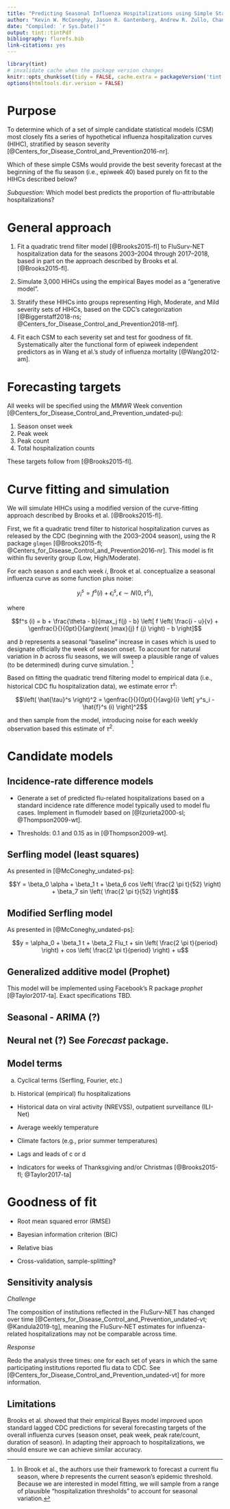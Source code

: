 ```yaml
---
title: "Predicting Seasonal Influenza Hospitalizations using Simple Statistical Models"
author: "Kevin W. McConeghy, Jason R. Gantenberg, Andrew R. Zullo, Chanelle J. Howe, ..."
date: "Compiled: `r Sys.Date()`"
output: tint::tintPdf
bibliography: flurefs.bib
link-citations: yes
---
```


```r
library(tint)
# invalidate cache when the package version changes
knitr::opts_chunk$set(tidy = FALSE, cache.extra = packageVersion('tint'))
options(htmltools.dir.version = FALSE)
```

# Purpose

To determine which of a set of simple candidate statistical models (CSM) most closely fits a series of hypothetical influenza hospitalization curves (HIHC), stratified by season severity [@Centers_for_Disease_Control_and_Prevention2016-nr].

Which of these simple CSMs would provide the best severity forecast at the beginning of the flu season (i.e., epiweek 40) based purely on fit to the HIHCs described below?
  
_Subquestion:_ Which model best predicts the proportion of flu-attributable hospitalizations?

# General approach


1. Fit a quadratic trend filter model [@Brooks2015-fl] to FluSurv-NET hospitalization data for the seasons 2003–2004 through 2017–2018, based in part on the approach described by Brooks et al. [@Brooks2015-fl].

1. Simulate 3,000 HIHCs using the empirical Bayes model as a "generative model".  

1. Stratify these HIHCs into groups representing High, Moderate, and Mild severity sets of HIHCs, based on the CDC's categorization [@Biggerstaff2018-ns; @Centers_for_Disease_Control_and_Prevention2018-mf].

1. Fit each CSM to each severity set and test for goodness of fit. Systematically alter the functional form of epiweek independent predictors as in Wang et al.’s study of influenza mortality [@Wang2012-am].


# Forecasting targets

All weeks will be specified using the _MMWR_ Week convention [@Centers_for_Disease_Control_and_Prevention_undated-pu]:

1. Season onset week
1. Peak week
1. Peak count
1. Total hospitalization counts

These targets follow from [@Brooks2015-fl].

# Curve fitting and simulation

We will simulate HIHCs using a modified version of the curve-fitting approach described by Brooks et al. [@Brooks2015-fl].

First, we fit a quadratic trend filter to historical hospitalization curves as released by the CDC (beginning with the 2003--2004 season), using the R package `glmgen` [@Brooks2015-fl; @Centers_for_Disease_Control_and_Prevention2016-nr]. This model is fit within flu severity group (Low, High/Moderate).

For each season $s$ and each week $i$, Brook et al. conceptualize a seasonal influenza curve as some function plus noise:

$$y^s_i = f^s (i) + \epsilon^s_i, \epsilon \sim N(0, \tau^s),$$

where 

$$f^s (i) = b + \frac{\theta - b}{max_j f(j) - b} \left[ f \left( \frac{i - u}{v} + \genfrac{}{}{0pt}{}{arg\text{ }max}{j} f (j) \right) - b \right]$$

and $b$ represents a seasonal "baseline" increase in cases which is used to designate officially the week of season onset. To account for natural variation in $b$ across flu seasons, we will sweep a plausible range of values (to be determined) during curve simulation. ^[In Brook et al., the authors use their framework to forecast a current flu season, where $b$ represents the current season's epidemic threshold. Because we are interested in model fitting, we will sample from a range of plausible "hospitalization thresholds" to account for seasonal variation.]

Based on fitting the quadratic trend filtering model to empirical data (i.e., historical CDC flu hospitalization data), we estimate error $\tau^s$:

$$\left( \hat{\tau}^s \right)^2 = \genfrac{}{}{0pt}{}{avg}{i} \left[ y^s_i - \hat{f}^s (i) \right]^2$$

and then sample from the model, introducing noise for each weekly observation based this estimate of $\tau^2$.


# Candidate models

## Incidence-rate difference models

- Generate a set of predicted flu-related hospitalizations based on a standard incidence rate difference model typically used to model flu cases. Implement in flumodelr based on [@Izurieta2000-sl; @Thompson2009-wt].

- Thresholds: 0.1 and 0.15 as in [@Thompson2009-wt].


## Serfling model (least squares)

As presented in [@McConeghy_undated-ps]:

$$Y = \beta_0 \alpha + \beta_1 t + \beta_6 cos \left( \frac{2 \pi t}{52} \right) + \beta_7 sin \left( \frac{2 \pi t}{52} \right)$$

## Modified Serfling model

As presented in [@McConeghy_undated-ps]:

$$y = \alpha_0 + \beta_1 t + \beta_2 Flu_t + sin \left( \frac{2 \pi t}{period} \right) + cos \left( \frac{2 \pi t}{period} \right) + u$$

## Generalized additive model (Prophet)

This model will be implemented using Facebook's R package _prophet_ [@Taylor2017-ta]. Exact specifications TBD.


## Seasonal - ARIMA (?)

## Neural net (?) See _Forecast_ package.


## Model terms

a) Cyclical terms (Serfling, Fourier, etc.)

b) Historical (empirical) flu hospitalizations

- Historical data on viral activity (NREVSS), outpatient surveillance (ILI-Net)

- Average weekly temperature

- Climate factors (e.g., prior summer temperatures)

- Lags and leads of c or d

- Indicators for weeks of Thanksgiving and/or Christmas [@Brooks2015-fl; @Taylor2017-ta]


# Goodness of fit

- Root mean squared error (RMSE)

- Bayesian information criterion (BIC)

- Relative bias

- Cross-validation, sample-splitting?


## Sensitivity analysis

_Challenge_

The composition of institutions reflected in the FluSurv-NET has changed over time [@Centers_for_Disease_Control_and_Prevention_undated-vt; @Kandula2019-tg], meaning the FluSurv-NET estimates for influenza-related hospitalizations may not be comparable across time.

_Response_

Redo the analysis three times: one for each set of years in which the same participating institutions reported flu data to CDC. See [@Centers_for_Disease_Control_and_Prevention_undated-vt] for more information.

## Limitations

Brooks et al. showed that their empirical Bayes model improved upon standard lagged CDC predictions for several forecasting targets of the overall influenza curves (season onset, peak week, peak rate/count, duration of season). In adapting their approach to hospitalizations, we should ensure we can achieve similar accuracy.

\footnotesize